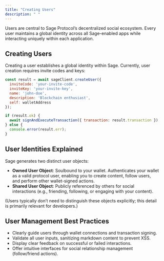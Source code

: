 ```yaml
---
title: "Creating Users"
description: " "
---
```


Users are central to Sage Protocol’s decentralized social ecosystem. Every user maintains a global identity across all Sage-enabled apps while interacting uniquely within each application.

## Creating Users

Creating a user establishes a global identity within Sage. Currently, user creation requires invite codes and keys:

```javascript
const result = await sageClient.createUser({
  inviteCode: 'your-invite-code',
  inviteKey: 'your-invite-key',
  name: 'john-doe',
  description: 'Blockchain enthusiast',
  self: walletAddress
});

if (result.ok) {
  await signAndExecuteTransaction({ transaction: result.transaction });
} else {
  console.error(result.err);
}
```

## User Identities Explained

Sage generates two distinct user objects:

- **Owned User Object**: Soulbound to your wallet. Authenticates your wallet as a valid protocol user, enabling you to create content, follow users, and perform other wallet-signed actions.
- **Shared User Object**: Publicly referenced by others for social interactions (e.g., friending, following, or engaging with your content).

(Users typically don’t need to distinguish these objects explicitly; this detail is primarily relevant for developers.)

## User Management Best Practices

- Clearly guide users through wallet connections and transaction signing.
- Validate all user inputs, sanitizing markdown content to prevent XSS.
- Display clear feedback on successful or failed interactions.
- Offer intuitive interfaces for social relationship management (follow/friend actions).
